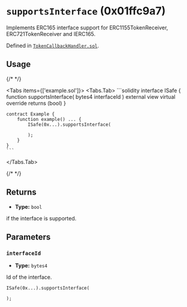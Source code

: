 




# `supportsInterface` (0x01ffc9a7)



Implements ERC165 interface support for ERC1155TokenReceiver, ERC721TokenReceiver and IERC165.




Defined in [`TokenCallbackHandler.sol`](https://github.com/safe-global/safe-smart-account/tree/v1.4.1/contracts/handler/TokenCallbackHandler.sol#L57).


## Usage

{/* <!-- vale off --> */}

<Tabs items={['example.sol']}>
  <Tabs.Tab>
    ```solidity
    interface ISafe {
        function supportsInterface(
            bytes4 interfaceId
        ) external view virtual override returns (bool)
    }

    contract Example {
        function example() ... {
            ISafe(0x...).supportsInterface(
                
            );
        }
    }
    ```
  </Tabs.Tab>
</Tabs>

{/* <!-- vale on --> */}

## Returns



  - **Type:** `bool`

  if the interface is supported.




## Parameters

### `interfaceId`

  - **Type:** `bytes4`

  Id of the interface.

  ```solidity focus=2
  ISafe(0x...).supportsInterface(
    
  );
  ```





